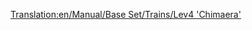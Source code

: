 [[Translation:en/Manual/Base Set/Trains/Lev4 'Chimaera']]
{{ru/Manual/Base Set/Trains/Поезда|Image=[[File:en/Manual/Base Set/Trains/Lev4chimaerarhead.png]]
|Name=Lev4 'Chimaera'
|Cost=£111,328 ($222,656)
|Speed=643 км/ч (402 миль/ч)
|Weight=300 т
|Power=20,000 л.с. (14.914 кВт)
|Annual=£3,584 ($7,168)
|Designed=2038
|Lifespan=20
|Capacity=нет
|Description=Самый быстрый локомотив в игре, двухсекционный.

Популярный локомотив в поздней стадии игры. Основной недостаток относительно сдвоенного Lev3 - очень слабое ускорение, из-за меньшей мощности и большей массы. Основное преимущество - максимальная скорость выше на 33%. Способен раскрыть свой потенциал на длинных дистанциях с небольшим количеством развязок и низкой плотностью потока.
|Real-life=Этот локомотив напоминает поезда [http://ru.wikipedia.org/wiki/%D0%A8%D0%B0%D0%BD%D1%85%D0%B0%D0%B9%D1%81%D0%BA%D0%B8%D0%B9_%D0%BC%D0%B0%D0%B3%D0%BB%D0%B5%D0%B2 Transrapid], а так же [http://ru.wikipedia.org/wiki/JR-Maglev JR-Maglev], которому принадлежит мировой рекорд скорости для ж/д транспорта.

}}